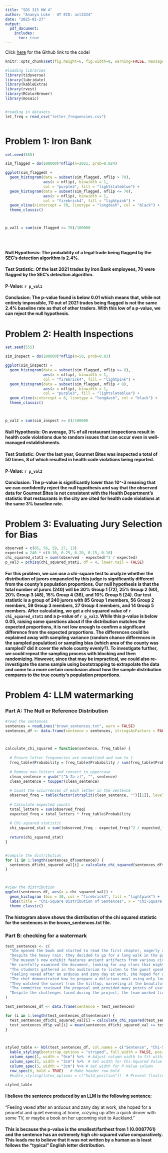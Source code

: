 ```yaml
---
title: "SDS 315 HW 4"
author: "Ananya Loke - UT EID: asl3324"
date: "2025-01-27"
output: 
  pdf_document:
    includes:
      toc: true
---
```



Click [here](https://github.com/ananyaloke/SDS-315-HW-4) for the Github link to the code!


```r
knitr::opts_chunk$set(fig.height=6, fig.width=8, warning=FALSE, message = FALSE, tidy=TRUE, echo=FALSE, tidy.opts=list(width.cutoff=60))
```


```r
#loading libraries
library(tidyverse)
library(lubridate)
library(kableExtra)
library(rvest)
library(RColorBrewer)
library(mosaic)


#reading in datasets
let_freq = read_csv("letter_frequencies.csv")



```


# **Problem 1: Iron Bank**


```r

set.seed(555)

sim_flagged = do(100000)*nflip(n=2021, prob=0.024)

ggplot(sim_flagged) +   
  geom_histogram(data = subset(sim_flagged, nflip > 70), 
                 aes(x = nflip), binwidth = 1, 
                 col = "purple3", fill = "lightslateblue") +
  geom_histogram(data = subset(sim_flagged, nflip <= 70), 
                 aes(x = nflip), binwidth = 1, 
                 col = "firebrick4", fill = "lightpink") +
  geom_vline(xintercept = 70, linetype = "longdash", col = "black") +
  theme_classic()



p_val1 = sum(sim_flagged >= 70)/100000





```
 

#### Null Hypothesis: The probability of a legal trade being flagged by the SEC's detection algorithm is 2.4%. 
#### Test Statistic: Of the last 2021 trades by Iron Bank employees, 70 were flagged by the SEC’s detection algorithm. 
#### P-Value: `r p_val1`
#### Conclusion: The p-value found is below 0.01 which means that, while not entirely impossible, 70 out of 2021 trades being flagged is not the same 2.4% baseline rate as that of other traders. With this low of a p-value, we can reject the null hypothesis.  




# **Problem 2: Health Inspections**


```r
set.seed(555)

sim_inspect = do(100000)*nflip(n=50, prob=0.03)

ggplot(sim_inspect) +   
  geom_histogram(data = subset(sim_flagged, nflip >= 8), 
                 aes(x = nflip), binwidth = 1, 
                 col = "firebrick4", fill = "lightpink") +
  geom_histogram(data = subset(sim_flagged, nflip < 8), 
                 aes(x = nflip), binwidth = 1, 
                 col = "purple3", fill = "lightslateblue") +
  geom_vline(xintercept = 8, linetype = "longdash", col = "black") +
  theme_classic()



p_val2 = sum(sim_inspect >= 8)/100000

```


#### Null Hypothesis: On average, 3% of all restaurant inspections result in health code violations due to random issues that can occur even in well-managed establishments. 
#### Test Statistic: Over the last year, Gourmet Bites was inspected a total of 50 times, 8 of which resulted in health code violations being reported. 
#### P-Value: `r p_val2`
#### Conclusion: The p-value is significantly lower than 10^-3 meaning that we can confidently reject the null hypothesis and say that the observed data for Gourmet Bites is not consistent with the Health Department’s statistic that restaurants in the city are cited for health code violations at the same 3% baseline rate.




# **Problem 3: Evaluating Jury Selection for Bias**



```r
observed = c(85, 56, 59, 27, 13)
expected = 240 * c(0.30, 0.25, 0.20, 0.15, 0.10)
chi_squared_stat1 = sum((observed - expected)^2 / expected)
p_val3 = pchisq(chi_squared_stat1, df = 4, lower.tail = FALSE)


```

#### For this problem, we can use a chi-square test to analyze whether the distribution of jurors empaneled by this judge is significantly different from the county’s population proportions. Our null hypothesis is that the total number of jurors (240) will be 30% Group 1 (72), 25% Group 2 (60), 20% Group 3 (48), 15% Group 4 (36), and 10% Group 5 (24). Our test statistic is a group of 240 jurors with 85 Group 1 members, 56 Group 2 members, 59 Group 3 members, 27 Group 4 members, and 14 Group 5 members. After calculating, we get a chi squared value of `r chi_squared_stat1` and a p-value of `r p_val3`. While this p-value is below 0.05, raising some questions about if the distribution matches the expected proportions, it is not low enough to confirm a significant difference from the expected proportions. The differences could be explained away with sampling variance (random chance differences in the sampled population) or sampling bias (which area of the county was sampled? did it cover the whole county evenly?). To investigate further, we could repeat the sampling process with blocking and then randomizing. However, since that may be impractical, we could also re-investigate the same sample using bootstrapping to extrapolate the data and come to a more certain conclusion about how the sample distribution compares to the true county’s population proportions.






# **Problem 4: LLM watermarking**

### Part A: The Null or Reference Distribution



```r

#read the sentences
sentences = readLines("brown_sentences.txt", warn = FALSE)
sentences_df <- data.frame(sentence = sentences, stringsAsFactors = FALSE)



calculate_chi_squared = function(sentence, freq_table) {
  
  # Ensure letter frequencies are normalized and sum to 1
  freq_table$Probability = freq_table$Probability / sum(freq_table$Probability)
  
  # Remove non-letters and convert to uppercase
  clean_sentence = gsub("[^A-Za-z]", "", sentence)
  clean_sentence = toupper(clean_sentence)
  
  # Count the occurrences of each letter in the sentence
  observed_freq = table(factor(strsplit(clean_sentence, "")[[1]], levels = freq_table$Letter))
  
  # Calculate expected counts
  total_letters = sum(observed_freq)
  expected_freq = total_letters * freq_table$Probability
  
  # Chi-squared statistic
  chi_squared_stat = sum((observed_freq - expected_freq)^2 / expected_freq)
  
  return(chi_squared_stat)
}


#compile the distribution
for (i in 1:length(sentences_df$sentence)) {
  sentences_df$chi_squared_val[i] = calculate_chi_squared(sentences_df$sentence[i], let_freq)
}



#view the distribution
ggplot(sentences_df, aes(x = chi_squared_val)) +   
  geom_histogram (bin = 30, col = "firebrick4", fill = "lightpink") +
  labs(title = "Chi-Square Distribution of Sentences", x = "Chi-Square Value", y = "Frequency") + 
  theme_classic()
```

#### The histogram above shows the distribution of the chi squared statistic for the sentences in the brown_sentences.txt file. 


### Part B: checking for a watermark

```r

test_sentences <- c(
  "She opened the book and started to read the first chapter, eagerly anticipating what might come next.",
  "Despite the heavy rain, they decided to go for a long walk in the park, crossing the main avenue by the fountain in the center.",
  "The museum’s new exhibit features ancient artifacts from various civilizations around the world.",
  "He carefully examined the document, looking for any clues that might help solve the mystery.",
  "The students gathered in the auditorium to listen to the guest speaker’s inspiring lecture.",
  "Feeling vexed after an arduous and zany day at work, she hoped for a peaceful and quiet evening at home, cozying up after a quick dinner with some TV, or maybe a book on her upcoming visit to Auckland.",
  "The chef demonstrated how to prepare a delicious meal using only locally sourced ingredients, focusing mainly on some excellent dinner recipes from Spain.",
  "They watched the sunset from the hilltop, marveling at the beautiful array of colors in the sky.",
  "The committee reviewed the proposal and provided many points of useful feedback to improve the project’s effectiveness.",
  "Despite the challenges faced during the project, the team worked tirelessly to ensure its successful completion, resulting in a product that exceeded everyone’s expectations."
)

test_sentences_df <- data.frame(sentence = test_sentences)

for (i in 1:length(test_sentences_df$sentence)) {
  test_sentences_df$chi_squared_val[i] = calculate_chi_squared(test_sentences_df$sentence[i], let_freq)
  test_sentences_df$p_val[i] = mean(sentences_df$chi_squared_val >= test_sentences_df$chi_squared_val[i])
}



styled_table <- kbl(test_sentences_df, col.names = c("Sentence", "Chi-Squared Value", "P-Value"), format = "latex", booktabs = TRUE) %>%
  kable_styling(bootstrap_options = "striped", full_width = FALSE, position = "left") %>%
  column_spec(1, width = "9cm") %>%  # Adjust column width to fit within page margins
  column_spec(2, width = "3cm") %>%  # Set width for Chi-Squared Value column
  column_spec(3, width = "3cm") %>% # Set width for P-Value column
  row_spec(0, bold = TRUE)   # Make header row bold
  #kable_styling(latex_options = c("hold_position"))  # Prevent floating issues in PDF

styled_table


```
#### I believe the sentence produced by an LLM is the following sentence:


"Feeling vexed after an arduous and zany day at work, she hoped for a peaceful and quiet evening at home, cozying up after a quick dinner with some TV, or maybe a book on her upcoming visit to Auckland."


#### This is because the p-value is the smallest/farthest from 1 (0.0087761) and the sentence has an extremely high chi-squared value comparatively. This leads me to believe that it was not written by a human as is least follows the “typical” English letter distribution.


